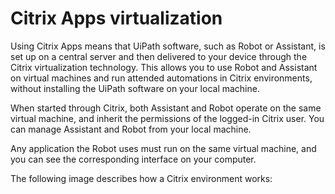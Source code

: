 ﻿# Citrix Apps virtualization

Using Citrix Apps means that UiPath software, such as Robot or Assistant, is set up on a central server and then delivered to your device through the Citrix virtualization technology. This allows you to use Robot and Assistant on virtual machines and run attended automations in Citrix environments, without installing the UiPath software on your local machine.

When started through Citrix, both Assistant and Robot operate on the same virtual machine, and inherit the permissions of the logged-in Citrix user. You can manage Assistant and Robot from your local machine.

Any application the Robot uses must run on the same virtual machine, and you can see the corresponding interface on your computer.

The following image describes how a Citrix environment works:
